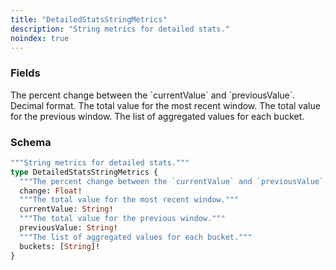 ```yaml
---
title: "DetailedStatsStringMetrics"
description: "String metrics for detailed stats."
noindex: true
---
```


### Fields

<ResponseField name="change" type="Float!" required>
  The percent change between the `currentValue` and `previousValue`. Decimal format.
</ResponseField>

<ResponseField name="currentValue" type="String!" required>
  The total value for the most recent window.
</ResponseField>

<ResponseField name="previousValue" type="String!" required>
  The total value for the previous window.
</ResponseField>

<ResponseField name="buckets" type="[String]!" required>
  The list of aggregated values for each bucket.
</ResponseField>

### Schema


```graphql 
"""String metrics for detailed stats."""
type DetailedStatsStringMetrics {
  """The percent change between the `currentValue` and `previousValue`. Decimal format."""
  change: Float!
  """The total value for the most recent window."""
  currentValue: String!
  """The total value for the previous window."""
  previousValue: String!
  """The list of aggregated values for each bucket."""
  buckets: [String]!
}
```

